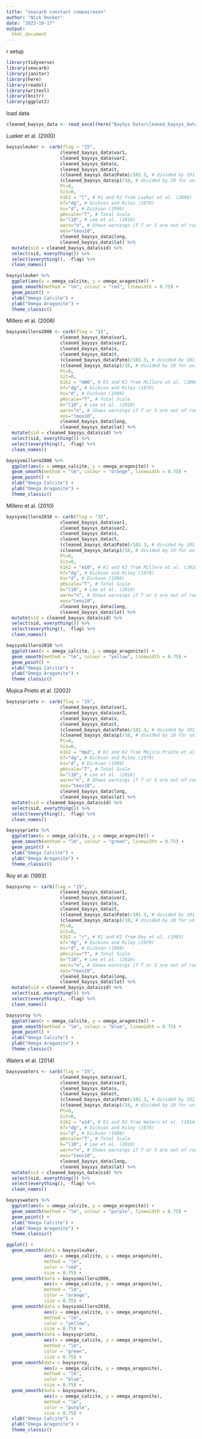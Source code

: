 ```yaml
---
title: "seacarb constant compairason"
author: "Nick Decker"
date: "2023-10-17"
output: 
  html_document
---
```


r setup
```r
library(tidyverse)
library(seacarb)
library(janitor)
library(here)
library(readxl)
library(writexl)
library(knitr)
library(ggplot2)
```

load data
```r
cleaned_baysys_data <- read_excel(here("BaySys Data/cleaned_baysys_data.xlsx"))
```

Lueker et al. (2000)
```r

baysysleuker <- carb(flag = "15",
                    cleaned_baysys_data$var1,
                    cleaned_baysys_data$var2,
                    cleaned_baysys_data$s,
                    cleaned_baysys_data$t,
                    (cleaned_baysys_data$Patm)/101.3, # divided by 101.3 for unit conversion
                    (cleaned_baysys_data$p)/10, # divided by 10 for unit conversion
                    Pt=0,
                    Sit=0,
                    k1k2 = "l", # K1 and K2 from Lueker et al. (2000)
                    kf="dg", # Dickson and Riley (1979)
                    ks="d", # Dickson (1990)
                    pHscale="T", # Total Scale
                    b="l10", # Lee et al. (2010)
                    warn="n", # Shows warnings if T or S are out of range
                    eos="teos10", 
                    cleaned_baysys_data$long,
                    cleaned_baysys_data$lat) %>% 
  mutate(sid = cleaned_baysys_data$sid) %>% 
  select(sid, everything()) %>% 
  select(everything(), -flag) %>% 
  clean_names()

baysysleuker %>% 
  ggplot(aes(x = omega_calcite, y = omega_aragonite)) +
  geom_smooth(method = "lm", colour = "red", linewidth = 0.75) +
  geom_point() +
  xlab("Omega Calcite") +
  ylab("Omega Aragonite") +
  theme_classic()
```

Millero et al. (2006)
```r
baysysmillero2006 <- carb(flag = "15",
                    cleaned_baysys_data$var1,
                    cleaned_baysys_data$var2,
                    cleaned_baysys_data$s,
                    cleaned_baysys_data$t,
                    (cleaned_baysys_data$Patm)/101.3, # divided by 101.3 for unit conversion
                    (cleaned_baysys_data$p)/10, # divided by 10 for unit conversion
                    Pt=0,
                    Sit=0,
                    k1k2 = "m06", # K1 and K2 from Millero et al. (2006)
                    kf="dg", # Dickson and Riley (1979)
                    ks="d", # Dickson (1990)
                    pHscale="T", # Total Scale
                    b="l10", # Lee et al. (2010)
                    warn="n", # Shows warnings if T or S are out of range
                    eos="teos10", 
                    cleaned_baysys_data$long,
                    cleaned_baysys_data$lat) %>% 
  mutate(sid = cleaned_baysys_data$sid) %>% 
  select(sid, everything()) %>% 
  select(everything(), -flag) %>% 
  clean_names()

baysysmillero2006 %>% 
  ggplot(aes(x = omega_calcite, y = omega_aragonite)) +
  geom_smooth(method = "lm", colour = "orange", linewidth = 0.75) +
  geom_point() +
  xlab("Omega Calcite") +
  ylab("Omega Aragonite") +
  theme_classic()
```

Millero et al. (2010)
```r
baysysmillero2010 <- carb(flag = "15",
                    cleaned_baysys_data$var1,
                    cleaned_baysys_data$var2,
                    cleaned_baysys_data$s,
                    cleaned_baysys_data$t,
                    (cleaned_baysys_data$Patm)/101.3, # divided by 101.3 for unit conversion
                    (cleaned_baysys_data$p)/10, # divided by 10 for unit conversion
                    Pt=0,
                    Sit=0,
                    k1k2 = "m10", # K1 and K2 from Millero et al. (2010)
                    kf="dg", # Dickson and Riley (1979)
                    ks="d", # Dickson (1990)
                    pHscale="T", # Total Scale
                    b="l10", # Lee et al. (2010)
                    warn="n", # Shows warnings if T or S are out of range
                    eos="teos10", 
                    cleaned_baysys_data$long,
                    cleaned_baysys_data$lat) %>% 
  mutate(sid = cleaned_baysys_data$sid) %>% 
  select(sid, everything()) %>% 
  select(everything(), -flag) %>% 
  clean_names()

baysysmillero2010 %>% 
  ggplot(aes(x = omega_calcite, y = omega_aragonite)) +
  geom_smooth(method = "lm", colour = "yellow", linewidth = 0.75) +
  geom_point() +
  xlab("Omega Calcite") +
  ylab("Omega Aragonite") +
  theme_classic()
```

Mojica Prieto et al. (2002)
```r
baysysprieto <- carb(flag = "15",
                    cleaned_baysys_data$var1,
                    cleaned_baysys_data$var2,
                    cleaned_baysys_data$s,
                    cleaned_baysys_data$t,
                    (cleaned_baysys_data$Patm)/101.3, # divided by 101.3 for unit conversion
                    (cleaned_baysys_data$p)/10, # divided by 10 for unit conversion
                    Pt=0,
                    Sit=0,
                    k1k2 = "mp2", # K1 and K2 from Mojica Prieto et al. (2002)
                    kf="dg", # Dickson and Riley (1979)
                    ks="d", # Dickson (1990)
                    pHscale="T", # Total Scale
                    b="l10", # Lee et al. (2010)
                    warn="n", # Shows warnings if T or S are out of range
                    eos="teos10", 
                    cleaned_baysys_data$long,
                    cleaned_baysys_data$lat) %>% 
  mutate(sid = cleaned_baysys_data$sid) %>% 
  select(sid, everything()) %>% 
  select(everything(), -flag) %>% 
  clean_names()

baysysprieto %>% 
  ggplot(aes(x = omega_calcite, y = omega_aragonite)) +
  geom_smooth(method = "lm", colour = "green", linewidth = 0.75) +
  geom_point() +
  xlab("Omega Calcite") +
  ylab("Omega Aragonite") +
  theme_classic()
```

Roy et al. (1993)
```r
baysysroy <- carb(flag = "15",
                    cleaned_baysys_data$var1,
                    cleaned_baysys_data$var2,
                    cleaned_baysys_data$s,
                    cleaned_baysys_data$t,
                    (cleaned_baysys_data$Patm)/101.3, # divided by 101.3 for unit conversion
                    (cleaned_baysys_data$p)/10, # divided by 10 for unit conversion
                    Pt=0,
                    Sit=0,
                    k1k2 = "r", # K1 and K2 from Roy et al. (1993)
                    kf="dg", # Dickson and Riley (1979)
                    ks="d", # Dickson (1990)
                    pHscale="T", # Total Scale
                    b="l10", # Lee et al. (2010)
                    warn="n", # Shows warnings if T or S are out of range
                    eos="teos10", 
                    cleaned_baysys_data$long,
                    cleaned_baysys_data$lat) %>% 
  mutate(sid = cleaned_baysys_data$sid) %>% 
  select(sid, everything()) %>% 
  select(everything(), -flag) %>% 
  clean_names()

baysysroy %>% 
  ggplot(aes(x = omega_calcite, y = omega_aragonite)) +
  geom_smooth(method = "lm", colour = "blue", linewidth = 0.75) +
  geom_point() +
  xlab("Omega Calcite") +
  ylab("Omega Aragonite") +
  theme_classic()
```

Waters et al. (2014)
```r
baysyswaters <- carb(flag = "15",
                    cleaned_baysys_data$var1,
                    cleaned_baysys_data$var2,
                    cleaned_baysys_data$s,
                    cleaned_baysys_data$t,
                    (cleaned_baysys_data$Patm)/101.3, # divided by 101.3 for unit conversion
                    (cleaned_baysys_data$p)/10, # divided by 10 for unit conversion
                    Pt=0,
                    Sit=0,
                    k1k2 = "w14", # K1 and K2 from Waters et al. (2014)
                    kf="dg", # Dickson and Riley (1979)
                    ks="d", # Dickson (1990)
                    pHscale="T", # Total Scale
                    b="l10", # Lee et al. (2010)
                    warn="n", # Shows warnings if T or S are out of range
                    eos="teos10", 
                    cleaned_baysys_data$long,
                    cleaned_baysys_data$lat) %>% 
  mutate(sid = cleaned_baysys_data$sid) %>% 
  select(sid, everything()) %>% 
  select(everything(), -flag) %>% 
  clean_names()

baysyswaters %>% 
  ggplot(aes(x = omega_calcite, y = omega_aragonite)) +
  geom_smooth(method = "lm", colour = "purple", linewidth = 0.75) +
  geom_point() +
  xlab("Omega Calcite") +
  ylab("Omega Aragonite") +
  theme_classic()
```


```r
ggplot() +
  geom_smooth(data = baysysleuker, 
              aes(x = omega_calcite, y = omega_aragonite),
              method = "lm", 
              color = "red", 
              size = 0.75) +
  geom_smooth(data = baysysmillero2006, 
              aes(x = omega_calcite, y = omega_aragonite),
              method = "lm", 
              color = "orange", 
              size = 0.75) +  
  geom_smooth(data = baysysmillero2010, 
              aes(x = omega_calcite, y = omega_aragonite),
              method = "lm", 
              color = "yellow", 
              size = 0.75) +
  geom_smooth(data = baysysprieto, 
              aes(x = omega_calcite, y = omega_aragonite),
              method = "lm", 
              color = "green", 
              size = 0.75) +  
  geom_smooth(data = baysysroy, 
              aes(x = omega_calcite, y = omega_aragonite),
              method = "lm", 
              color = "blue", 
              size = 0.75) +
  geom_smooth(data = baysyswaters, 
              aes(x = omega_calcite, y = omega_aragonite),
              method = "lm", 
              color = "purple", 
              size = 0.75) +
  xlab("Omega Calcite") +
  ylab("Omega Aragonite") +
  theme_classic()
```